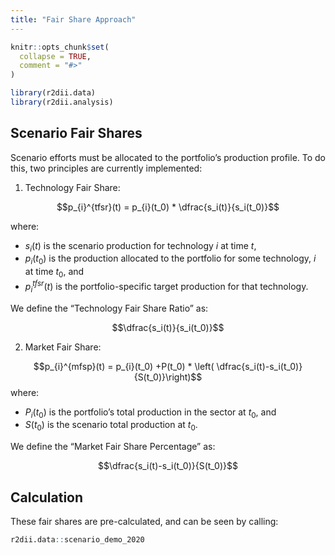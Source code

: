 ```yaml
---
title: "Fair Share Approach"
---
```


```r
knitr::opts_chunk$set(
  collapse = TRUE,
  comment = "#>"
)
```

```r
library(r2dii.data)
library(r2dii.analysis)
```

## Scenario Fair Shares

Scenario efforts must be allocated to the portfolio's production profile. To do this, two principles are currently implemented:

1. Technology Fair Share:

$$p_{i}^{tfsr}(t) = p_{i}(t_0) * \dfrac{s_i(t)}{s_i(t_0)}$$

where:

* $s_i(t)$ is the scenario production for technology $i$ at time $t$,
* $p_{i}(t_0)$ is the production allocated to the portfolio for some technology, $i$ at time $t_0$, and
* $p_{i}^{tfsr}(t)$ is the portfolio-specific target production for that technology.

We define the "Technology Fair Share Ratio" as:

$$\dfrac{s_i(t)}{s_i(t_0)}$$

2. Market Fair Share:

$$p_{i}^{mfsp}(t) = p_{i}(t_0) +P(t_0) * \left( \dfrac{s_i(t)-s_i(t_0)}{S(t_0)}\right)$$
where:

* $P_i(t_0)$ is the portfolio's total production in the sector at $t_0$, and
* $S(t_0)$ is the scenario total production at $t_0$.

We define the "Market Fair Share Percentage" as:

$$\dfrac{s_i(t)-s_i(t_0)}{S(t_0)}$$

## Calculation

These fair shares are pre-calculated, and can be seen by calling: 

```r
r2dii.data::scenario_demo_2020
```
